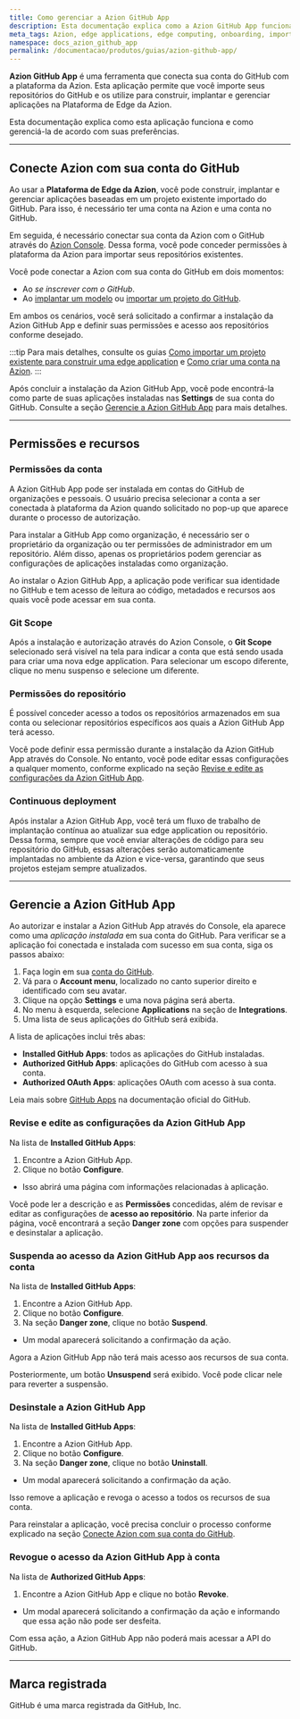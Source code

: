 ```yaml
---
title: Como gerenciar a Azion GitHub App
description: Esta documentação explica como a Azion GitHub App funciona e como gerenciá-la de acordo com suas preferências.
meta_tags: Azion, edge applications, edge computing, onboarding, import from GitHub
namespace: docs_azion_github_app
permalink: /documentacao/produtos/guias/azion-github-app/
---
```


**Azion GitHub App** é uma ferramenta que conecta sua conta do GitHub com a plataforma da Azion. Esta aplicação permite que você importe seus repositórios do GitHub e os utilize para construir, implantar e gerenciar aplicações na Plataforma de Edge da Azion.

Esta documentação explica como esta aplicação funciona e como gerenciá-la de acordo com suas preferências.

---

## Conecte Azion com sua conta do GitHub

Ao usar a **Plataforma de Edge da Azion**, você pode construir, implantar e gerenciar aplicações baseadas em um projeto existente importado do GitHub. Para isso, é necessário ter uma conta na Azion e uma conta no GitHub.

Em seguida, é necessário conectar sua conta da Azion com o GitHub através do [Azion Console](https://console.azion.com/). Dessa forma, você pode conceder permissões à plataforma da Azion para importar seus repositórios existentes.

Você pode conectar a Azion com sua conta do GitHub em dois momentos:

- Ao *se inscrever com o GitHub*.
- Ao [implantar um modelo](/pt-br/documentacao/produtos/marketplace/templates/) ou [importar um projeto do GitHub](/pt-br/documentacao/produtos/guias/importar-um-projeto-existente-do-github/).

Em ambos os cenários, você será solicitado a confirmar a instalação da Azion GitHub App e definir suas permissões e acesso aos repositórios conforme desejado.

:::tip
Para mais detalhes, consulte os guias [Como importar um projeto existente para construir uma edge application](/pt-br/documentacao/produtos/guias/importar-um-projeto-existente-do-github/) e [Como criar uma conta na Azion](/pt-br/documentacao/produtos/contas/criar-uma-conta/).
:::

Após concluir a instalação da Azion GitHub App, você pode encontrá-la como parte de suas aplicações instaladas nas **Settings** de sua conta do GitHub. Consulte a seção [Gerencie a Azion GitHub App](#gerencie-a-azion-github-app) para mais detalhes.

---

## Permissões e recursos

### Permissões da conta

A Azion GitHub App pode ser instalada em contas do GitHub de organizações e pessoais. O usuário precisa selecionar a conta a ser conectada à plataforma da Azion quando solicitado no pop-up que aparece durante o processo de autorização.

Para instalar a GitHub App como organização, é necessário ser o proprietário da organização ou ter permissões de administrador em um repositório. Além disso, apenas os proprietários podem gerenciar as configurações de aplicações instaladas como organização.

Ao instalar o Azion GitHub App, a aplicação pode verificar sua identidade no GitHub e tem acesso de leitura ao código, metadados e recursos aos quais você pode acessar em sua conta.

### Git Scope

Após a instalação e autorização através do Azion Console, o **Git Scope** selecionado será visível na tela para indicar a conta que está sendo usada para criar uma nova edge application. Para selecionar um escopo diferente, clique no menu suspenso e selecione um diferente.

### Permissões do repositório

É possível conceder acesso a todos os repositórios armazenados em sua conta ou selecionar repositórios específicos aos quais a Azion GitHub App terá acesso.

Você pode definir essa permissão durante a instalação da Azion GitHub App através do Console. No entanto, você pode editar essas configurações a qualquer momento, conforme explicado na seção [Revise e edite as configurações da Azion GitHub App](#gerencie-a-azion-github-app).

### Continuous deployment

Após instalar a Azion GitHub App, você terá um fluxo de trabalho de implantação contínua ao atualizar sua edge application ou repositório. Dessa forma, sempre que você enviar alterações de código para seu repositório do GitHub, essas alterações serão automaticamente implantadas no ambiente da Azion e vice-versa, garantindo que seus projetos estejam sempre atualizados.

---

## Gerencie a Azion GitHub App

Ao autorizar e instalar a Azion GitHub App através do Console, ela aparece como uma *aplicação instalada* em sua conta do GitHub. Para verificar se a aplicação foi conectada e instalada com sucesso em sua conta, siga os passos abaixo:

1. Faça login em sua [conta do GitHub](https://github.com/login).
2. Vá para o **Account menu**, localizado no canto superior direito e identificado com seu avatar.
3. Clique na opção **Settings** e uma nova página será aberta.
4. No menu à esquerda, selecione **Applications** na seção de **Integrations**.
5. Uma lista de seus aplicações do GitHub será exibida.

A lista de aplicações inclui três abas:

- **Installed GitHub Apps**: todos as aplicações do GitHub instaladas.
- **Authorized GitHub Apps**: aplicações do GitHub com acesso à sua conta.
- **Authorized OAuth Apps**: aplicações OAuth com acesso à sua conta.

Leia mais sobre [GitHub Apps](https://docs.github.com/en/apps) na documentação oficial do GitHub.

### Revise e edite as configurações da Azion GitHub App

Na lista de **Installed GitHub Apps**:

1. Encontre a Azion GitHub App.
2. Clique no botão **Configure**.
- Isso abrirá uma página com informações relacionadas à aplicação.

Você pode ler a descrição e as **Permissões** concedidas, além de revisar e editar as configurações de **acesso ao repositório**. Na parte inferior da página, você encontrará a seção **Danger zone** com opções para suspender e desinstalar a aplicação.

### Suspenda ao acesso da Azion GitHub App aos recursos da conta

Na lista de **Installed GitHub Apps**:

1. Encontre a Azion GitHub App.
2. Clique no botão **Configure**.
3. Na seção **Danger zone**, clique no botão **Suspend**.
- Um modal aparecerá solicitando a confirmação da ação.

Agora a Azion GitHub App não terá mais acesso aos recursos de sua conta.

Posteriormente, um botão **Unsuspend** será exibido. Você pode clicar nele para reverter a suspensão.

### Desinstale a Azion GitHub App

Na lista de **Installed GitHub Apps**:

1. Encontre a Azion GitHub App.
2. Clique no botão **Configure**.
3. Na seção **Danger zone**, clique no botão **Uninstall**.
- Um modal aparecerá solicitando a confirmação da ação.

Isso remove a aplicação e revoga o acesso a todos os recursos de sua conta.

Para reinstalar a aplicação, você precisa concluir o processo conforme explicado na seção [Conecte Azion com sua conta do GitHub](#conecte-azion-com-sua-conta-do-gitHub).

### Revogue o acesso da Azion GitHub App à conta

Na lista de **Authorized GitHub Apps**:

1. Encontre a Azion GitHub App e clique no botão **Revoke**.
- Um modal aparecerá solicitando a confirmação da ação e informando que essa ação não pode ser desfeita.

Com essa ação, a Azion GitHub App não poderá mais acessar a API do GitHub.

---

## Marca registrada

GitHub é uma marca registrada da GitHub, Inc.


